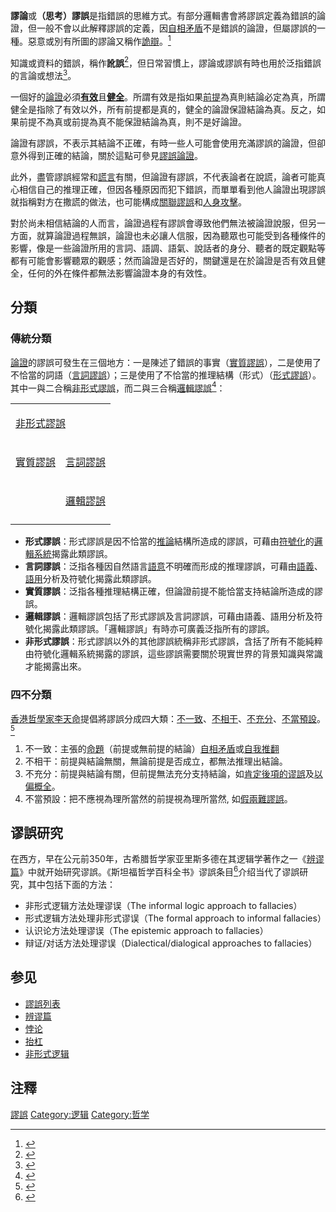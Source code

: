 {{模板:Misinformation}}
'''謬論'''或'''（思考）謬誤'''是指錯誤的思維方式。有部分邏輯書會將謬誤定義為錯誤的論證，但一般不會以此解釋謬誤的定義，因[[自相矛盾|自相矛盾]]不是錯誤的論證，但屬謬誤的一種。惡意或別有所圖的謬論又稱作[[詭辯|詭辯]]。<ref>{{cite book|author=黃展驥|title=《謬誤與詭辯：思想方法的原理及其應用》|year=1971|publisher=蝸牛叢書|pages=頁21-22|language=zh-hant}}</ref>

知識或資料的錯誤，稱作'''訛誤'''<ref>{{cite book|author=李天命|title=《殺悶思維（最終定本）》|year=2010|publisher=明報|isbn=9888027867|pages=頁115|language=zh-hk}}</ref>，但日常習慣上，謬論或謬誤有時也用於泛指錯誤的言論或想法<ref>{{cite web|title=词语“谬误”的解释 汉典|url=http://www.zdic.net/c/c/f7/259006.htm|accessdate=2014-03-25|language=zh-cn|archive-date=2014-03-29|archive-url=https://web.archive.org/web/20140329095057/http://www.zdic.net/c/c/f7/259006.htm|dead-url=no}}</ref>。

一個好的[[論證|論證]]必須'''[[有效|有效]]'''且'''[[健全|健全]]'''。所謂有效是指如果[[前提|前提]]為真則結論必定為真，所謂健全是指除了有效以外，所有前提都是真的，健全的論證保證結論為真。反之，如果前提不為真或前提為真不能保證結論為真，則不是好論證。

論證有謬誤，不表示其結論不正確，有時一些人可能會使用充滿謬誤的論證，但卻意外得到正確的結論，關於這點可參見[[謬誤謬誤|謬誤論證]]。

此外，盡管謬誤經常和[[謊言|謊言]]有關，但論證有謬誤，不代表論者在說謊，論者可能真心相信自己的推理正確，但因各種原因而犯下錯誤，而單單看到他人論證出現謬誤就指稱對方在撒謊的做法，也可能構成[[關聯謬誤|關聯謬誤]]和[[人身攻擊|人身攻擊]]。

對於尚未相信結論的人而言，論證過程有謬誤會導致他們無法被論證說服，但另一方面，就算論證過程無誤，論證也未必讓人信服，因為聽眾也可能受到各種條件的影響，像是一些論證所用的言詞、語調、語氣、說話者的身分、聽者的既定觀點等都有可能會影響聽眾的觀感；然而論證是否好的，關鍵還是在於論證是否有效且健全，任何的外在條件都無法影響論證本身的有效性。

== 分類 ==
=== 傳統分類 ===
[[論證|論證]]的謬誤可發生在三個地方：一是陳述了錯誤的事實（[[實質謬誤|實質謬誤]]），二是使用了不恰當的詞語（[[言詞謬誤|言詞謬誤]]）；三是使用了不恰當的推理結構（形式）（[[形式謬誤|形式謬誤]]）。其中一與二合稱[[非形式謬誤|非形式謬誤]]，而二與三合稱[[邏輯謬誤|邏輯謬誤]]<ref>{{cite web|title=fallacy (logic) -- Britannica Online Encyclopedia|url=http://www.britannica.com/EBchecked/topic/200836/fallacy|accessdate=2012-10-01|language=en|archive-date=2012-10-27|archive-url=https://web.archive.org/web/20121027210604/http://www.britannica.com/EBchecked/topic/200836/fallacy|dead-url=no}}</ref>：

{| class="wikitable" style="text-align:center;"
|-
| colspan="2" | [[非形式謬誤|非形式謬誤]] ||
|-
| [[實質謬誤|實質謬誤]] || [[言詞謬誤|言詞謬誤]] || [[形式謬誤|形式謬誤]]
|-
| || colspan="2" | [[邏輯謬誤|邏輯謬誤]]
|-
|}

* '''形式謬誤'''：形式謬誤是因不恰當的[[推論|推論]]結構所造成的謬誤，可藉由[[符號化|符號化]]的[[邏輯系統|邏輯系統]]揭露此類謬誤。
* '''言詞謬誤'''：泛指各種因自然語言[[語意|語意]]不明確而形成的推理謬誤，可藉由[[語義|語義]]、[[语用学|語用]]分析及符號化揭露此類謬誤。
* '''實質謬誤'''：泛指各種推理結構正確，但論證前提不能恰當支持結論所造成的謬誤。
* '''邏輯謬誤'''：邏輯謬誤包括了形式謬誤及言詞謬誤，可藉由語義、語用分析及符號化揭露此類謬誤。「邏輯謬誤」有時亦可廣義泛指所有的謬誤。
* '''非形式謬誤'''：形式謬誤以外的其他謬誤統稱非形式謬誤，含括了所有不能純粹由符號化邏輯系統揭露的謬誤，這些謬誤需要關於現實世界的背景知識與常識才能揭露出來。

=== 四不分類 ===
[[香港|香港]][[哲學家|哲學家]][[李天命|李天命]]提倡將謬誤分成四大類：[[不一致的謬誤|不一致]]、[[不相干的謬誤|不相干]]、[[不充分的謬誤|不充分]]、[[不當預設的謬誤|不當預設]]。<ref>{{cite book|author=李天命|title=《李天命的思考藝術（最終定本）》|year=2009|publisher=明報|isbn=9888026364|language=zh-hk}}</ref>

# 不一致：主張的[[命題|命題]]（前提或無前提的結論）[[自相矛盾|自相矛盾]]或[[自我推翻|自我推翻]]
# 不相干：前提與結論無關，無論前提是否成立，都無法推理出結論。 
# 不充分：前提與結論有關，但前提無法充分支持結論，如[[肯定後件|肯定後項的谬誤]]及[[以偏概全|以偏概全]]。
# 不當預設：把不應視為理所當然的前提視為理所當然, 如[[假兩難推理|假兩難謬誤]]。

== 谬誤研究 ==
在西方，早在公元前350年，古希腊哲学家亚里斯多德在其逻辑学著作之一《[[辨谬篇|辨谬篇]]》中就开始研究谬誤。《斯坦福哲学百科全书》谬誤条目<ref  name=SEP_Fallacies>{{cite web |title= Hansen, Hans, "Fallacies", The Stanford Encyclopedia of Philosophy (Summer 2020 Edition), Edward N. Zalta (ed.) |author1= Hansen, Hans |url= https://plato.stanford.edu/archives/sum2020/entries/fallacies |access-date= 2021-01-03 |archive-date= 2020-09-04 |archive-url= https://web.archive.org/web/20200904110702/https://plato.stanford.edu/archives/sum2020/entries/fallacies/ |dead-url= no }}</ref>介绍当代了谬誤研究，其中包括下面的方法：
* 非形式逻辑方法处理谬误（The informal logic approach to fallacies）
* 形式逻辑方法处理非形式谬误（The formal approach to informal fallacies）
* 认识论方法处理谬误（The epistemic approach to fallacies）
* 辩证/对话方法处理谬误（Dialectical/dialogical approaches to fallacies）

== 参见 ==
* [[謬誤列表|謬誤列表]]
* [[辨谬篇|辨谬篇]]
* [[悖论|悖论]]
* [[抬杠|抬杠]]
* [[非形式逻辑|非形式逻辑]]

== 注釋 ==
{{Reflist|30em}}

{{谬误}}
{{批判性思考}}
{{哲学}}

[[Category:謬誤|]] 
[[Category:逻辑|Category:逻辑]] 
[[Category:哲学|Category:哲学]]